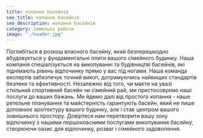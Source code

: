 ```yaml
---
title: копання басейнів
seo_title: копання басейнів
seo_description: копання басейнів
category: земельні роботи
image: "./header.jpg"
---
```

<p>
Поглибіться в розкош власного басейну, який безперешкодно вбудовується у фундаментальні плити вашого сімейного будинку. Наша компанія спеціалізується на викопуванні та будівництві басейнів, які піднімають рівень відпочинку прямо у вас під ногами. Наша команда експертів забезпечує точний викоп, дотримуючись найвищих стандартів безпеки та ефективності. Незалежно від того, чи маєте на увазі стильний спортивний басейн чи сімейний рай, ми пристосовуємо наші послуги до ваших бажань. Ми йдемо далі від простого копання - наше ретельне планування та майстерність гарантують басейн, який не лише доповнює архітектуру вашого будинку, але і стає центром вашого зовнішнього простору. Довіртеся нам перетворити вашу зону відпочинку з нашими першокласними послугами викопування басейну, створюючи оазис для відпочинку, розваг і сімейного задоволення.
</p>